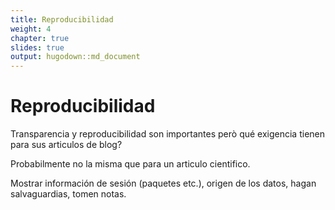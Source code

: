 ```yaml
---
title: Reproducibilidad
weight: 4
chapter: true
slides: true
output: hugodown::md_document
---
```


# Reproducibilidad

Transparencia y reproducibilidad son importantes però qué exigencia tienen para sus articulos de blog?

Probabilmente no la misma que para un articulo cientifico.

Mostrar información de sesión (paquetes etc.), origen de los datos, hagan salvaguardias, tomen notas.